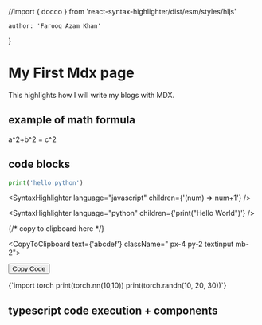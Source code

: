 //import { docco } from 'react-syntax-highlighter/dist/esm/styles/hljs'

    author: 'Farooq Azam Khan'
}

# My First Mdx page
This highlights how I will write my blogs with MDX. 

## example of math formula

a^2+b^2 = c^2

## code blocks

```python
print('hello python')
```
<SyntaxHighlighter language="javascript" children={'(num) => num+1'} />

<SyntaxHighlighter language="python" children={'print("Hello World")'} />

{/* copy to clipboard here */}

<CopyToClipboard text={'abcdef'} className=" px-4 py-2 textinput mb-2">

  <button>Copy Code</button>

</CopyToClipboard>

<CodeBlock>
{`import torch 
print(torch.nn(10,10))
print(torch.randn(10, 20, 30))`}
</CodeBlock>

## typescript code execution + components
<Counter start_counter={5} /> 